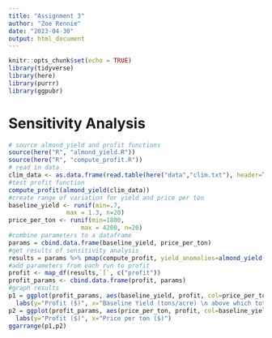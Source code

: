```yaml
---
title: "Assignment 3"
author: "Zoe Rennie"
date: "2023-04-30"
output: html_document
---
```


```r
knitr::opts_chunk$set(echo = TRUE)
library(tidyverse)
library(here)
library(purrr)
library(ggpubr)
```

# Sensitivity Analysis

```r
# source almond_yield and profit functions
source(here("R", "almond_yield.R"))
source(here("R", "compute_profit.R"))
# read in data
clim_data <- as.data.frame(read.table(here("data","clim.txt"), header=T))
#test profit function
compute_profit(almond_yield(clim_data))
#create range of variation for yield and price per ton
baseline_yield <- runif(min=.7, 
                max = 1.3, n=20)
price_per_ton <- runif(min=1800, 
                    max = 4200, n=20)
#combine parameters to a dataframe
params = cbind.data.frame(baseline_yield, price_per_ton)
#get results of sensitivity analysis
results = params %>% pmap(compute_profit, yield_anomalies=almond_yield(clim_data), acres = 100)
#add parameters from each run to profit
profit <- map_df(results,`[`, c("profit"))
profit_params <- cbind.data.frame(profit, params)
#graph results
p1 = ggplot(profit_params, aes(baseline_yield, profit, col=price_per_ton))+geom_point(cex=2)+
  labs(y="Profit ($)", x="Baseline Yield (tons/acre) \n above which total yield is more profitable") #not sure about this labeling was just replicating the example
p2 = ggplot(profit_params, aes(price_per_ton, profit, col=baseline_yield))+geom_point(cex=2)+
  labs(y="Profit ($)", x="Price per ton ($)")
ggarrange(p1,p2)
```